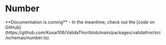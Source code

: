 
# Number

<Callout emoji="⚠️">
  **Documentation is coming** - In the meantime, check out the [code on GitHub](https://github.com/Kosai106/ValidaThor/blob/main/packages/validathor/src/schemas/number.ts).
</Callout>